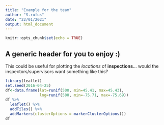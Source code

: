 ```yaml
---
title: "Example for the team"
author: "S.rufus"
date: "22/01/2021"
output: html_document
---
```


```r
knitr::opts_chunk$set(echo = TRUE)
```

## A generic header for you to enjoy :)

This could be useful for plotting the *locations* of **inspections**...
would the inspectors/supervisors want something like this?
```r
library(leaflet)
set.seed(2016-04-25)
df<-data.frame(lat=runif(500, min=45.41, max=45.43),
               lng=runif(500, min=-75.71, max=-75.69))
df %>%
  leaflet() %>%
  addTiles() %>%
  addMarkers(clusterOptions = markerClusterOptions())
df
```
